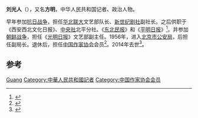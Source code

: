 '''刘光人'''（{{bd|1922年|1月20日|2014年|1月10日|catIdx=Liu}}），又名'''方明'''，中华人民共和国记者、政治人物。

早年参加[[抗日战争|抗日战争]]，担任[[华北联大|华北联大]]文艺部队长、[[新世纪剧社|新世纪剧社]]副社长。之后供职于《西安西北文化日报》、[[中央社|中央社]]北平分社、《[[东北民报|东北民报]]》和《[[平明日报|平明日报]]》<ref>{{cite news|title=见证：为送情报舍命穿越雷区|url=http://news.xinhuanet.com/mil/2011-08/22/c_121892918.htm|accessdate=2014-02-22|newspaper=新华网|archive-date=2014-03-26|archive-url=https://web.archive.org/web/20140326221400/http://news.xinhuanet.com/mil/2011-08/22/c_121892918.htm|dead-url=no}}</ref>。并参加[[朝鲜战争|朝鲜战争]]，担任《[[光明日报|光明日报]]》文艺部副主任。1956年，进入[[北京市公安局|北京市公安局]]，后担任副局长。退休后，担任[[中国作家协会|中国作家协会]]会员<ref>{{cite news|title=回忆录：北京市公安局原副局长刘光人潜伏12年|url=http://news.sina.com.cn/c/2009-07-27/144118306735.shtml|accessdate=2014-02-22|newspaper=新浪网|archive-date=2018-09-30|archive-url=https://web.archive.org/web/20180930011414/http://news.sina.com.cn/c/2009-07-27/144118306735.shtml|dead-url=no}}</ref>。2014年去世<ref>{{cite news|title=刘光人同志逝世|url=http://news.gmw.cn/2014-01/16/content_10133282.htm|accessdate=2014-02-22|newspaper=光明日报|archive-date=2014-03-01|archive-url=https://web.archive.org/web/20140301124059/http://news.gmw.cn/2014-01/16/content_10133282.htm|dead-url=no}}</ref>。

== 参考 ==
{{reflist}}

{{中国政治人物小作品}}

{{Authority control}}
{{DEFAULTSORT:Liu刘}}
[[Category:劉姓|Guang]]
[[Category:中華人民共和國記者|Category:中華人民共和國記者]]
[[Category:中国作家协会会员|Category:中国作家协会会员]]